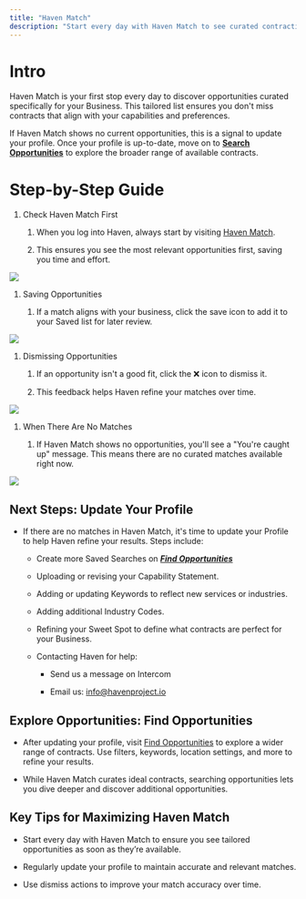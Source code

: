 ```yaml
---
title: "Haven Match"
description: "Start every day with Haven Match to see curated contracting opportunities tailored to your profile. If no matches are available, update your profile and explore opportunities through Search."
---
```


# Intro

Haven Match is your first stop every day to discover opportunities curated specifically for your Business. This tailored list ensures you don't miss contracts that align with your capabilities and preferences.

If Haven Match shows no current opportunities, this is a signal to update your profile. Once your profile is up-to-date, move on to [**Search Opportunities**](https://www.havenproject.io/opportunities) to explore the broader range of available contracts.

# Step-by-Step Guide

1. Check Haven Match First

   1. When you log into Haven, always start by visiting [Haven Match](https://www.havenproject.io/matched-opportunities).

   2. This ensures you see the most relevant opportunities first, saving you time and effort.

![](/image.png)

1. Saving Opportunities

   1. If a match aligns with your business, click the save icon to add it to your Saved list for later review.

![](/match-2.png)

1. Dismissing Opportunities

   1. If an opportunity isn't a good fit, click the ❌ icon to dismiss it.

   2. This feedback helps Haven refine your matches over time.

![](/match-3.png)

1. When There Are No Matches

   1. If Haven Match shows no opportunities, you'll see a "You're caught up" message. This means there are no curated matches available right now.

![](/match-4.png)

## Next Steps: Update Your Profile

* If there are no matches in Haven Match, it's time to update your Profile to help Haven refine your results. Steps include:

  * Create more Saved Searches on [***Find Opportunities***](https://www.havenproject.io/opportunities)

  * Uploading or revising your Capability Statement.

  * Adding or updating Keywords to reflect new services or industries.

  * Adding additional Industry Codes.

  * Refining your Sweet Spot to define what contracts are perfect for your Business.

  * Contacting Haven for help:

    * Send us a message on Intercom

    * Email us: [info@havenproject.io](mailto:info@havenproject.io)

## Explore Opportunities: Find Opportunities

* After updating your profile, visit [Find Opportunities](https://www.havenproject.io/opportunities) to explore a wider range of contracts. Use filters, keywords, location settings, and more to refine your results.

* While Haven Match curates ideal contracts, searching opportunities lets you dive deeper and discover additional opportunities.

## Key Tips for Maximizing Haven Match

* Start every day with Haven Match to ensure you see tailored opportunities as soon as they’re available.

* Regularly update your profile to maintain accurate and relevant matches.

* Use dismiss actions to improve your match accuracy over time.